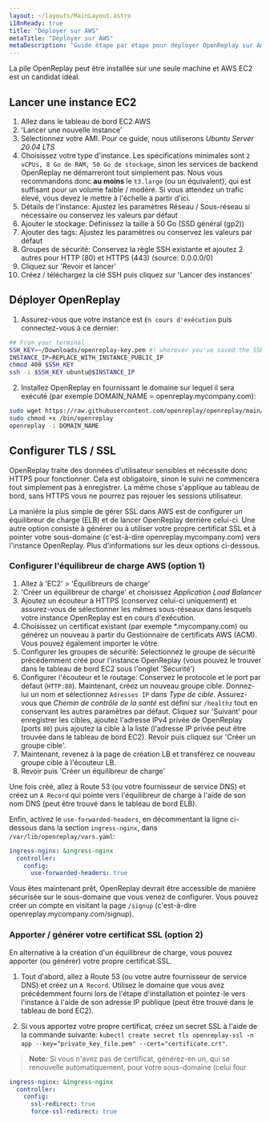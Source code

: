```yaml
---
layout: ~/layouts/MainLayout.astro
i18nReady: true
title: "Déployer sur AWS"
metaTitle: "Déployer sur AWS"
metaDescription: "Guide étape par étape pour déployer OpenReplay sur Amazon AWS."
---
```


<YoutubeVideo title="Regardez comment déployer OpenReplay dans votre infrastructure AWS"
  description="Si vous n'aimez pas lire, vous pouvez suivre ce tutoriel vidéo vous montrant comment déployer OpenReplay dans AWS"
  videoURL="https://www.youtube.com/watch?v=0-02jJyL4_A"
  />

La pile OpenReplay peut être installée sur une seule machine et AWS EC2 est un candidat idéal.

## Lancer une instance EC2

1. Allez dans le tableau de bord EC2 AWS
2. 'Lancer une nouvelle instance'
3. Sélectionnez votre AMI. Pour ce guide, nous utiliserons *Ubuntu Server 20.04 LTS*
4. Choisissez votre type d'instance. Les spécifications minimales sont `2 vCPUs, 8 Go de RAM, 50 Go de stockage`, sinon les services de backend OpenReplay ne démarreront tout simplement pas. Nous vous recommandons donc **au moins** le `t3.large` (ou un équivalent), qui est suffisant pour un volume faible / modéré. Si vous attendez un trafic élevé, vous devez le mettre à l'échelle à partir d'ici.
5. Détails de l'instance: Ajustez les paramètres Réseau / Sous-réseau si nécessaire ou conservez les valeurs par défaut
6. Ajouter le stockage: Définissez la taille à 50 Go (SSD général (gp2))
7. Ajouter des tags: Ajustez les paramètres ou conservez les valeurs par défaut
8. Groupes de sécurité: Conservez la règle SSH existante et ajoutez 2 autres pour HTTP (80) et HTTPS (443) (source: 0.0.0.0/0)
9. Cliquez sur 'Revoir et lancer'
10. Créez / téléchargez la clé SSH puis cliquez sur 'Lancer des instances'

## Déployer OpenReplay

1. Assurez-vous que votre instance est `En cours d'exécution` puis connectez-vous à ce dernier:


```bash
## From your terminal
SSH_KEY=~/Downloads/openreplay-key.pem #! wherever you've saved the SSH key
INSTANCE_IP=REPLACE_WITH_INSTANCE_PUBLIC_IP
chmod 400 $SSH_KEY
ssh -i $SSH_KEY ubuntu@$INSTANCE_IP
```


2. Installez OpenReplay en fournissant le domaine sur lequel il sera exécuté (par exemple DOMAIN_NAME = openreplay.mycompany.com):


```bash
sudo wget https://raw.githubusercontent.com/openreplay/openreplay/main/scripts/helmcharts/openreplay-cli -O /bin/openreplay 
sudo chmod +x /bin/openreplay
openreplay -i DOMAIN_NAME
```


## Configurer TLS / SSL

OpenReplay traite des données d'utilisateur sensibles et nécessite donc HTTPS pour fonctionner. Cela est obligatoire, sinon le suivi ne commencera tout simplement pas à enregistrer. La même chose s'applique au tableau de bord, sans HTTPS vous ne pourrez pas rejouer les sessions utilisateur.

La manière la plus simple de gérer SSL dans AWS est de configurer un équilibreur de charge (ELB) et de lancer OpenReplay derrière celui-ci. Une autre option consiste à générer ou à utiliser votre propre certificat SSL et à pointer votre sous-domaine (c'est-à-dire openreplay.mycompany.com) vers l'instance OpenReplay. Plus d'informations sur les deux options ci-dessous.

### Configurer l'équilibreur de charge AWS (option 1)

1. Allez à 'EC2' > 'Équilibreurs de charge'
2. 'Créer un équilibreur de charge' et choisissez *Application Load Balancer*
3. Ajoutez un écouteur à HTTPS (conservez celui-ci uniquement) et assurez-vous de sélectionner les mêmes sous-réseaux dans lesquels votre instance OpenReplay est en cours d'exécution.
4. Choisissez un certificat existant (par exemple *.mycompany.com) ou générez un nouveau à partir du Gestionnaire de certificats AWS (ACM). Vous pouvez également importer le vôtre.
5. Configurer les groupes de sécurité: Sélectionnez le groupe de sécurité précédemment créé pour l'instance OpenReplay (vous pouvez le trouver dans le tableau de bord EC2 sous l'onglet 'Sécurité')
6. Configurer l'écouteur et le routage: Conservez le protocole et le port par défaut (`HTTP:80`). Maintenant, créez un nouveau groupe cible. Donnez-lui un nom et sélectionnez `Adresses IP` dans *Type de cible*. Assurez-vous que *Chemin de contrôle de la santé* est défini sur `/healthz` tout en conservant les autres paramètres par défaut. Cliquez sur 'Suivant' pour enregistrer les cibles, ajoutez l'adresse IPv4 privée de OpenReplay (ports `80`) puis ajoutez la cible à la liste (l'adresse IP privée peut être trouvée dans le tableau de bord EC2). Revoir puis cliquez sur 'Créer un groupe cible'.
7. Maintenant, revenez à la page de création LB et transférez ce nouveau groupe cible à l'écouteur LB.
8. Revoir puis 'Créer un équilibreur de charge'

Une fois créé, allez à Route 53 (ou votre fournisseur de service DNS) et créez un `A Record` qui pointe vers l'équilibreur de charge à l'aide de son nom DNS (peut être trouvé dans le tableau de bord ELB).

Enfin, activez le `use-forwarded-headers`, en décommentant la ligne ci-dessous dans la section `ingress-nginx`, dans `/var/lib/openreplay/vars.yaml`:


```yaml
ingress-nginx: &ingress-nginx
  controller:
    config:
      use-forwarded-headers: true
```


Vous êtes maintenant prêt, OpenReplay devrait être accessible de manière sécurisée sur le sous-domaine que vous venez de configurer. Vous pouvez créer un compte en visitant la page `/signup` (c'est-à-dire openreplay.mycompany.com/signup).

### Apporter / générer votre certificat SSL (option 2)

En alternative à la création d'un équilibreur de charge, vous pouvez apporter (ou générer) votre propre certificat SSL.

1. Tout d'abord, allez à Route 53 (ou votre autre fournisseur de service DNS) et créez un `A Record`. Utilisez le domaine que vous avez précédemment fourni lors de l'étape d'installation et pointez-le vers l'instance à l'aide de son adresse IP publique (peut être trouvé dans le tableau de bord EC2).

2. Si vous apportez votre propre certificat, créez un secret SSL à l'aide de la commande suivante: `kubectl create secret tls openreplay-ssl -n app --key="private_key_file.pem" --cert="certificate.crt"`.

> **Note:** Si vous n'avez pas de certificat, générez-en un, qui se renouvelle automatiquement, pour votre sous-domaine (celui four
```yaml
ingress-nginx: &ingress-nginx
  controller:
    config:
      ssl-redirect: true
      force-ssl-redirect: true
```
